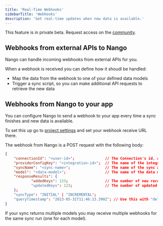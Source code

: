 ```yaml
---
title: 'Real-Time Webhooks'
sidebarTitle: 'Webhooks'
description: 'Get real-time updates when new data is available.'
---
```


<Note>This feature is in private beta. Request access on the [community](https://nango.dev/slack).</Note>

## Webhooks from external APIs to Nango[](#to-nango)

Nango can handle incoming webhooks from external APIs for you.

When a webhook is received you can define how it shoudl be handled:
- Map the data from the webhook to one of your defined data models
- Trigger a sync script, so you can make additional API requests to retrieve the new data

## Webhooks from Nango to your app[](#from-nango)

You can configure Nango to send a webhook to your app every time a sync finishes and new data is available.

To set this up go to [project settings](https://app.nango.dev/project-settings) and set your webhook receive URL there.

The webhook from Nango is a POST request with the following body:

```json
{
    "connectionId": "<user-id>";              // The Connection's id, as set by you in nango.auth
    "providerConfigKey": "<integration-id>";  // The name of the integration in Nango, e.g. github
    "syncName": "<sync-name>";                // The name of the sync as defined in nango.yaml, e.g. github-tickets
    "model": "<data-model>";                  // The name of the data model, e.g. ticket
    "responseResults": {
		    "addedKeys": 123;                 // The number of new records
		    "updatedKeys": 123;               // The number of updated records
    };
    "syncType": "INITIAL" | "INCREMENTAL";  
    "queryTimestamp": "2023-05-31T11:46:13.390Z"; // Use this with "delta" in getRecords to fetch the data of this sync
}
```

If your sync returns multiple models you may receive multiple webhooks for the same sync run (one for each model).